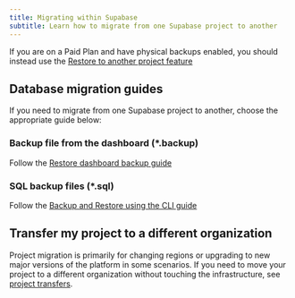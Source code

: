```yaml
---
title: Migrating within Supabase
subtitle: Learn how to migrate from one Supabase project to another
---
```


If you are on a Paid Plan and have physical backups enabled, you should instead use the [Restore
to another project feature](/docs/guides/platform/backups#restore-to-a-new-project)

## Database migration guides

If you need to migrate from one Supabase project to another, choose the appropriate guide below:

### Backup file from the dashboard (\*.backup)

Follow the [Restore dashboard backup guide](/docs/guides/platform/migrating-within-supabase/dashboard_restore)

### SQL backup files (\*.sql)

Follow the [Backup and Restore using the CLI guide](/docs/guides/platform/migrating-within-supabase/backup-restore)

## Transfer my project to a different organization

Project migration is primarily for changing regions or upgrading to new major versions of the platform in some scenarios. If you need to move your project to a different organization without touching the infrastructure, see [project transfers](/docs/guides/platform/project-transfer).
